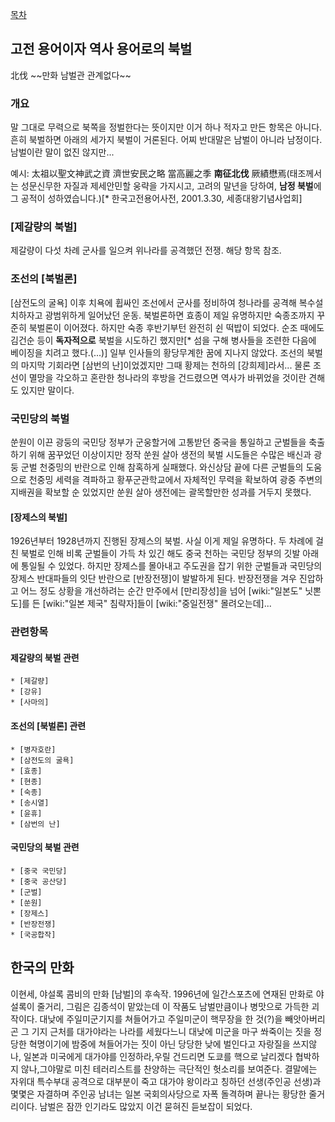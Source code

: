 [[목차]]

== 고전 용어이자 역사 용어로의 북벌 ==

北伐
~~만화 남벌관 관계없다~~

=== 개요 ===

말 그대로 무력으로 북쪽을 정벌한다는 뜻이지만 이거 하나 적자고 만든 항목은 아니다. 흔히 북벌하면 아래의 세가지 북벌이 거론된다. 어찌 반대말은 남벌이 아니라 남정이다. 남벌이란 말이 없진 않지만...

예시: 太祖以聖文神武之資 濟世安民之略 當高麗之季 '''南征北伐''' 厥績懋焉(태조께서는 성문신무한 자질과 제세안민할 웅략을 가지시고, 고려의 말년을 당하여, '''남정 북벌'''에 그 공적이 성하였습니다.)[* 한국고전용어사전, 2001.3.30, 세종대왕기념사업회]

=== [제갈량의 북벌] ===

제갈량이 다섯 차례 군사를 일으켜 위나라를 공격했던 전쟁. 해당 항목 참조.

=== 조선의 [북벌론] ===

[삼전도의 굴욕] 이후 치욕에 휩싸인 조선에서 군사를 정비하여 청나라를 공격해 복수설치하자고 광범위하게 일어났던 운동. 북벌론하면 효종이 제일 유명하지만 숙종조까지 꾸준히 북벌론이 이어졌다. 하지만 숙종 후반기부턴 완전히 쉰 떡밥이 되었다. 순조 때에도 김건순 등이 '''독자적으로''' 북벌을 시도하긴 했지만[* 섬을 구해 병사들을 조련한 다음에 베이징을 치려고 했다.(...)] 일부 인사들의 황당무계한 꿈에 지나지 않았다. 조선의 북벌의 마지막 기회라면 [삼번의 난]이었겠지만 그때 황제는 천하의 [강희제]라서... 물론 조선이 멸망을 각오하고 혼란한 청나라의 후방을 건드렸으면 역사가 바뀌었을 것이란 견해도 있지만 말이다.

=== 국민당의 북벌 ===

쑨원이 이끈 광둥의 국민당 정부가 군웅할거에 고통받던 중국을 통일하고 군벌들을 축출하기 위해 꿈꾸었던 이상이지만 정작 쑨원 살아 생전의 북벌 시도들은 수많은 배신과 광둥 군벌 천중밍의 반란으로 인해 참혹하게 실패했다. 와신상담 끝에 다른 군벌들의 도움으로 천중밍 세력을 격파하고 황푸군관학교에서 자체적인 무력을 확보하여 광중 주변의 지배권을 확보할 순 있었지만 쑨원 살아 생전에는 괄목할만한 성과를 거두지 못했다.

==== [장제스의 북벌] ====

1926년부터 1928년까지 진행된 장제스의 북벌. 사실 이게 제일 유명하다. 두 차례에 걸친 북벌로 인해 비록 군벌들이 가득 차 있긴 해도 중국 천하는 국민당 정부의 깃발 아래에 통일될 수 있었다. 하지만 장제스를 몰아내고 주도권을 잡기 위한 군벌들과 국민당의 장제스 반대파들의 잇단 반란으로 [반장전쟁]이 발발하게 된다. 반장전쟁을 겨우 진압하고 어느 정도 상황을 개선하려는 순간 만주에서 [만리장성]을 넘어 [wiki:"일본도" 닛뽄도]를 든 [wiki:"일본 제국" 침략자]들이 [wiki:"중일전쟁" 몰려오는데]...
=== 관련항목 ===
==== 제갈량의 북벌 관련 ====

 * [제갈량]
 * [강유]
 * [사마의]

==== 조선의 [북벌론] 관련 ====

 * [병자호란]
 * [삼전도의 굴욕]
 * [효종]
 * [현종]
 * [숙종]
 * [송시열]
 * [윤휴]
 * [삼번의 난]

==== 국민당의 북벌 관련 ====

 * [중국 국민당]
 * [중국 공산당]
 * [군벌]
 * [쑨원]
 * [장제스]
 * [반장전쟁]
 * [국공합작]

== 한국의 만화 ==

이현세, 야설록 콤비의 만화 [남벌]의 후속작. 1996년에 일간스포츠에 연재된 만화로 야설록이 줄거리, 그림은 김종석이 맡았는데 이 작품도 남벌만큼이나 병맛으로 가득한 괴작이다. 대낮에 주일미군기지를 쳐들어가고 주일미군이 핵무장을 한 것(?)을 빼앗아버리곤 그 기지 근처를 대가야라는 나라를 세웠다느니 대낮에 미군을 마구 쏴죽이는 짓을 정당한 혁명이기에 밤중에 쳐들어가는 짓이 아닌 당당한 낮에 벌인다고 자랑질을 쓰지않나, 일본과 미국에게 대가야를 인정하라,우릴 건드리면 도쿄를 핵으로 날리겠다 협박하지 않나,그야말로 미친 테러리스트를 찬양하는 극단적인 헛소리를 보여준다. 결말에는 자위대 특수부대 공격으로 대부분이 죽고 대가야 왕이라고 칭하던 선생(주인공 선생)과 몇몇은 자결하며 주인공 남녀는 일본 국회의사당으로 자폭 돌격하며 끝나는 황당한 줄거리이다. 남벌은 잠깐 인기라도 많았지 이건 묻혀진 듣보잡이 되었다.

